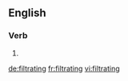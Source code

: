==English==

===Verb===
{{head|en}}

# {{present participle of|filtrate}}

[[de:filtrating]]
[[fr:filtrating]]
[[vi:filtrating]]
